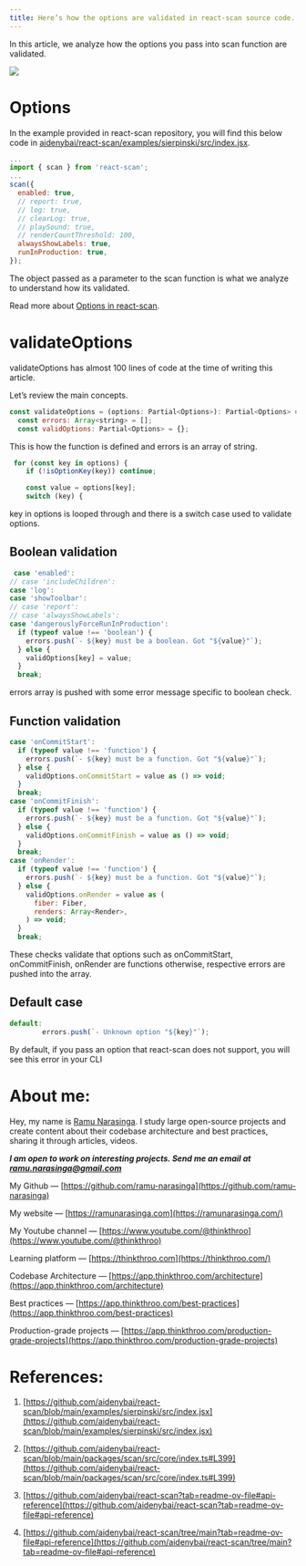 ```yaml
---
title: Here’s how the options are validated in react-scan source code.
---
```


In this article, we analyze how the options you pass into scan function are validated.

![](https://miro.medium.com/v2/resize:fit:875/1*lQyYHoMNNxmuEZvCvsQiyw.png)

# **Options**

In the example provided in react-scan repository, you will find this below code in [aidenybai/react-scan/examples/sierpinski/src/index.jsx](https://github.com/aidenybai/react-scan/blob/main/examples/sierpinski/src/index.jsx).

```javascript
...
import { scan } from 'react-scan';
...
scan({
  enabled: true,
  // report: true,
  // log: true,
  // clearLog: true,
  // playSound: true,
  // renderCountThreshold: 100,
  alwaysShowLabels: true,
  runInProduction: true,
});
```

The object passed as a parameter to the scan function is what we analyze to understand how its validated.

Read more about [Options in react-scan](https://github.com/aidenybai/react-scan/tree/main?tab=readme-ov-file#api-reference).

# **validateOptions**

validateOptions has almost 100 lines of code at the time of writing this article.

Let’s review the main concepts.

```javascript
const validateOptions = (options: Partial<Options>): Partial<Options> => {
  const errors: Array<string> = [];
  const validOptions: Partial<Options> = {};
```

This is how the function is defined and errors is an array of string.

```javascript
 for (const key in options) {
    if (!isOptionKey(key)) continue;

    const value = options[key];
    switch (key) {
```

key in options is looped through and there is a switch case used to validate options.

## **Boolean validation**

```javascript
 case 'enabled':
// case 'includeChildren':
case 'log':
case 'showToolbar':
// case 'report':
// case 'alwaysShowLabels':
case 'dangerouslyForceRunInProduction':
  if (typeof value !== 'boolean') {
    errors.push(`- ${key} must be a boolean. Got "${value}"`);
  } else {
    validOptions[key] = value;
  }
  break;
```

errors array is pushed with some error message specific to boolean check.

## **Function validation**

```javascript
case 'onCommitStart':
  if (typeof value !== 'function') {
    errors.push(`- ${key} must be a function. Got "${value}"`);
  } else {
    validOptions.onCommitStart = value as () => void;
  }
  break;
case 'onCommitFinish':
  if (typeof value !== 'function') {
    errors.push(`- ${key} must be a function. Got "${value}"`);
  } else {
    validOptions.onCommitFinish = value as () => void;
  }
  break;
case 'onRender':
  if (typeof value !== 'function') {
    errors.push(`- ${key} must be a function. Got "${value}"`);
  } else {
    validOptions.onRender = value as (
      fiber: Fiber,
      renders: Array<Render>,
    ) => void;
  }
  break;
```

These checks validate that options such as onCommitStart, onCommitFinish, onRender are functions otherwise, respective errors are pushed into the array.

## **Default case**

```javascript
default:
        errors.push(`- Unknown option "${key}"`);
```

By default, if you pass an option that react-scan does not support, you will see this error in your CLI

# **About me:**

Hey, my name is [Ramu Narasinga](https://ramunarasinga.com/). I study large open-source projects and create content about their codebase architecture and best practices, sharing it through articles, videos.

***I am open to work on interesting projects. Send me an email at ramu.narasinga@gmail.com***

My Github — [https://github.com/ramu-narasinga](https://github.com/ramu-narasinga)

My website — [https://ramunarasinga.com](https://ramunarasinga.com/)

My Youtube channel — [https://www.youtube.com/@thinkthroo](https://www.youtube.com/@thinkthroo)

Learning platform — [https://thinkthroo.com](https://thinkthroo.com/)

Codebase Architecture — [https://app.thinkthroo.com/architecture](https://app.thinkthroo.com/architecture)

Best practices — [https://app.thinkthroo.com/best-practices](https://app.thinkthroo.com/best-practices)

Production-grade projects — [https://app.thinkthroo.com/production-grade-projects](https://app.thinkthroo.com/production-grade-projects)

# **References:**

1. [https://github.com/aidenybai/react-scan/blob/main/examples/sierpinski/src/index.jsx](https://github.com/aidenybai/react-scan/blob/main/examples/sierpinski/src/index.jsx)
    
2. [https://github.com/aidenybai/react-scan/blob/main/packages/scan/src/core/index.ts#L399](https://github.com/aidenybai/react-scan/blob/main/packages/scan/src/core/index.ts#L399)
    
3. [https://github.com/aidenybai/react-scan?tab=readme-ov-file#api-reference](https://github.com/aidenybai/react-scan?tab=readme-ov-file#api-reference)
    
4. [https://github.com/aidenybai/react-scan/tree/main?tab=readme-ov-file#api-reference](https://github.com/aidenybai/react-scan/tree/main?tab=readme-ov-file#api-reference)